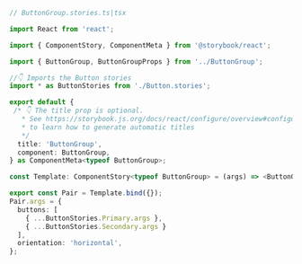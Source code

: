 ```ts
// ButtonGroup.stories.ts|tsx

import React from 'react';

import { ComponentStory, ComponentMeta } from '@storybook/react';

import { ButtonGroup, ButtonGroupProps } from '../ButtonGroup';

//👇 Imports the Button stories
import * as ButtonStories from './Button.stories';

export default {
 /* 👇 The title prop is optional.
   * See https://storybook.js.org/docs/react/configure/overview#configure-story-loading
   * to learn how to generate automatic titles
   */
  title: 'ButtonGroup',
  component: ButtonGroup,
} as ComponentMeta<typeof ButtonGroup>;

const Template: ComponentStory<typeof ButtonGroup> = (args) => <ButtonGroup {...args} />;

export const Pair = Template.bind({});
Pair.args = {
  buttons: [
    { ...ButtonStories.Primary.args },
    { ...ButtonStories.Secondary.args }
  ],
  orientation: 'horizontal',
};
```